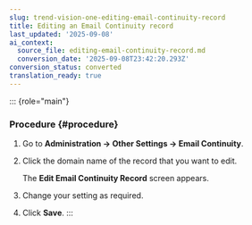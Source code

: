 ```yaml
---
slug: trend-vision-one-editing-email-continuity-record
title: Editing an Email Continuity record
last_updated: '2025-09-08'
ai_context:
  source_file: editing-email-continuity-record.md
  conversion_date: '2025-09-08T23:42:20.293Z'
conversion_status: converted
translation_ready: true
---
```


::: {role="main"}
### Procedure {#procedure}

1.  Go to **Administration → Other Settings → Email Continuity**.

2.  Click the domain name of the record that you want to edit.

    The **Edit Email Continuity Record** screen appears.

3.  Change your setting as required.

4.  Click **Save**.
:::
